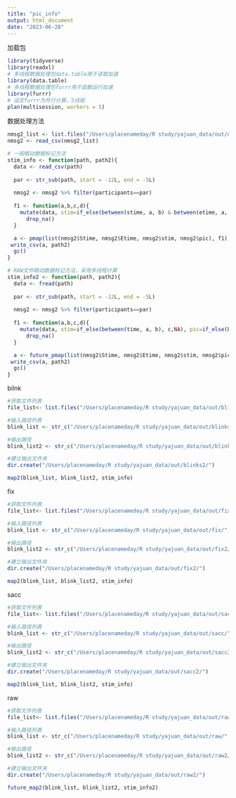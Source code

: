 ```yaml
---
title: "pic_info"
output: html_document
date: "2023-06-28"
---
```


加载包
```r
library(tidyverse)
library(readxl)
# 多线程数据处理包data.table用于读取加速
library(data.table)
# 多线程数据处理包furrr用于函数运行加速
library(furrr)
# 设定furrr为并行计算，5线程
plan(multisession, workers = 5)
```


数据处理方法
```r
nmsg2_list <- list.files("/Users/placenameday/R study/yajuan_data/out/nmsg", full.names = T)
nmsg2 <- read_csv(nmsg2_list)

# 一般眼动数据标记方法
stim_info <- function(path, path2){
  data <- read_csv(path)
  
  par <- str_sub(path, start = -12L, end = -5L)
  
  nmsg2 <- nmsg2 %>% filter(participants==par)
  
  f1 <- function(a,b,c,d){
    mutate(data, stim=if_else(between(stime, a, b) & between(etime, a, b), c,NA), pic=if_else(between(stime, a, b) & between(etime, a, b), d, NA)) %>%
      drop_na()
  }

  a <- pmap(list(nmsg2$Stime, nmsg2$Etime, nmsg2$stim, nmsg2$pic), f1) %>% bind_rows()
 write_csv(a, path2) 
  gc()
}

# RAW文件眼动数据标记方法，采用多线程计算
stim_info2 <- function(path, path2){
  data <- fread(path)
  
  par <- str_sub(path, start = -12L, end = -5L)
  
  nmsg2 <- nmsg2 %>% filter(participants==par)
  
  f1 <- function(a,b,c,d){
    mutate(data, stim=if_else(between(time, a, b), c,NA), pic=if_else(between(time, a, b), d, NA)) %>%
      drop_na()
  }

  a <- future_pmap(list(nmsg2$Stime, nmsg2$Etime, nmsg2$stim, nmsg2$pic), f1) %>% bind_rows()
 write_csv(a, path2) 
  gc()
}
```


bilnk
```r
#获取文件列表
file_list<- list.files("/Users/placenameday/R study/yajuan_data/out/blinks")

#输入路径列表
blink_list <- str_c("/Users/placenameday/R study/yajuan_data/out/blinks/", file_list)

#输出路径
blink_list2 <- str_c("/Users/placenameday/R study/yajuan_data/out/blinks2/", file_list)

#建立输出文件夹
dir.create("/Users/placenameday/R study/yajuan_data/out/blinks2/")

map2(blink_list, blink_list2, stim_info)
```

fix
```r
#获取文件列表
file_list<- list.files("/Users/placenameday/R study/yajuan_data/out/fix")

#输入路径列表
blink_list <- str_c("/Users/placenameday/R study/yajuan_data/out/fix/", file_list)

#输出路径
blink_list2 <- str_c("/Users/placenameday/R study/yajuan_data/out/fix2/", file_list)

#建立输出文件夹
dir.create("/Users/placenameday/R study/yajuan_data/out/fix2/")

map2(blink_list, blink_list2, stim_info)
```

sacc
```r
#获取文件列表
file_list<- list.files("/Users/placenameday/R study/yajuan_data/out/sacc")

#输入路径列表
blink_list <- str_c("/Users/placenameday/R study/yajuan_data/out/sacc/", file_list)

#输出路径
blink_list2 <- str_c("/Users/placenameday/R study/yajuan_data/out/sacc2/", file_list)

#建立输出文件夹
dir.create("/Users/placenameday/R study/yajuan_data/out/sacc2/")

map2(blink_list, blink_list2, stim_info)
```

raw
```r
#获取文件列表
file_list<- list.files("/Users/placenameday/R study/yajuan_data/out/raw")

#输入路径列表
blink_list <- str_c("/Users/placenameday/R study/yajuan_data/out/raw/", file_list)

#输出路径
blink_list2 <- str_c("/Users/placenameday/R study/yajuan_data/out/raw2/", file_list)

#建立输出文件夹
dir.create("/Users/placenameday/R study/yajuan_data/out/raw2/")

future_map2(blink_list, blink_list2, stim_info2)
```



